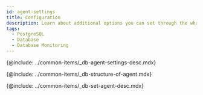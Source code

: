 ```yaml
---
id: agent-settings
title: Configuration
description: Learn about additional options you can set through the whatap.conf file on the database agent server.
tags:
  - PostgreSQL
  - Database
  - Database Monitoring
---
```



<Note product='PostgreSQL' link='../postgresql-v1/agent-settings' />

{@include: ../common-items/_db-agent-settings-desc.mdx}  

<!-- 에이전트 구성-->

{@include: ../common-items/_db-structure-of-agent.mdx} 

<!-- 에이전트 설정-->

{@include: ../common-items/_db-set-agent-desc.mdx}

<DocCardList/>
